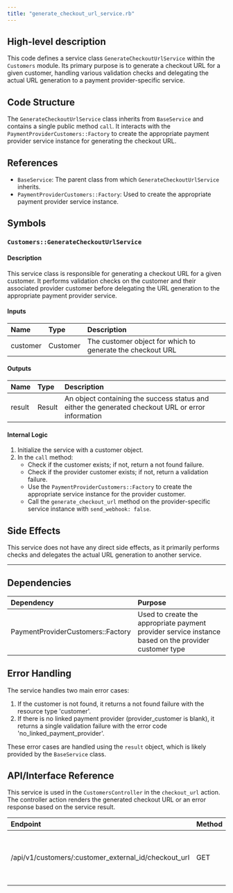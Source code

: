 ```yaml
---
title: "generate_checkout_url_service.rb"
---
```


## High-level description
This code defines a service class `GenerateCheckoutUrlService` within the `Customers` module. Its primary purpose is to generate a checkout URL for a given customer, handling various validation checks and delegating the actual URL generation to a payment provider-specific service.

## Code Structure
The `GenerateCheckoutUrlService` class inherits from `BaseService` and contains a single public method `call`. It interacts with the `PaymentProviderCustomers::Factory` to create the appropriate payment provider service instance for generating the checkout URL.

## References
- `BaseService`: The parent class from which `GenerateCheckoutUrlService` inherits.
- `PaymentProviderCustomers::Factory`: Used to create the appropriate payment provider service instance.

## Symbols

### `Customers::GenerateCheckoutUrlService`
#### Description
This service class is responsible for generating a checkout URL for a given customer. It performs validation checks on the customer and their associated provider customer before delegating the URL generation to the appropriate payment provider service.

#### Inputs
| Name | Type | Description |
|:-----|:-----|:------------|
| customer | Customer | The customer object for which to generate the checkout URL |

#### Outputs
| Name | Type | Description |
|:-----|:-----|:------------|
| result | Result | An object containing the success status and either the generated checkout URL or error information |

#### Internal Logic
1. Initialize the service with a customer object.
2. In the `call` method:
   - Check if the customer exists; if not, return a not found failure.
   - Check if the provider customer exists; if not, return a validation failure.
   - Use the `PaymentProviderCustomers::Factory` to create the appropriate service instance for the provider customer.
   - Call the `generate_checkout_url` method on the provider-specific service instance with `send_webhook: false`.

## Side Effects
This service does not have any direct side effects, as it primarily performs checks and delegates the actual URL generation to another service.

___

## Dependencies
| Dependency | Purpose |
|:-----------|:--------|
| PaymentProviderCustomers::Factory | Used to create the appropriate payment provider service instance based on the provider customer type |

## Error Handling
The service handles two main error cases:
1. If the customer is not found, it returns a not found failure with the resource type 'customer'.
2. If there is no linked payment provider (provider_customer is blank), it returns a single validation failure with the error code 'no_linked_payment_provider'.

These error cases are handled using the `result` object, which is likely provided by the `BaseService` class.

## API/Interface Reference
This service is used in the `CustomersController` in the `checkout_url` action. The controller action renders the generated checkout URL or an error response based on the service result.

| Endpoint | Method | Request | Response | Description |
|:---------|:-------|:--------|:---------|:------------|
| /api/v1/customers/:customer_external_id/checkout_url | GET | customer_external_id | JSON with checkout_url or error | Generates and returns a checkout URL for the specified customer |
